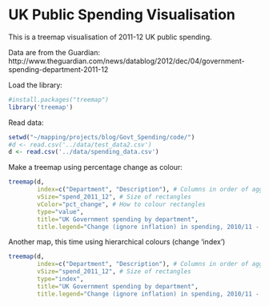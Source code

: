 UK Public Spending Visualisation
========================================================

This is a treemap visualisation of 2011-12 UK public spending.

Data are from the Guardian: http://www.theguardian.com/news/datablog/2012/dec/04/government-spending-department-2011-12

Load the library:

```r
#install.packages("treemap")
library('treemap')
```

Read data:

```r
setwd("~/mapping/projects/blog/Govt_Spending/code/")
#d <- read.csv('../data/test_data2.csv')
d <- read.csv('../data/spending_data.csv')
```

Make a treemap using percentage change as colour:

```r
treemap(d,
        index=c("Department", "Description"), # Columns in order of aggregation
        vSize="spend_2011_12", # Size of rectangles
        vColor="pct_change", # How to colour rectangles
        type="value",
        title="UK Government spending by department",
        title.legend="Change (ignore inflation) in spending, 2010/11 - 2011/12")
```

Another map, this time using hierarchical colours (change 'index')

```r
treemap(d,
        index=c("Department", "Description"), # Columns in order of aggregation
        vSize="spend_2011_12", # Size of rectangles
        type="index",
        title="UK Government spending by department",
        title.legend="Change (ignore inflation) in spending, 2010/11 - 2011/12")
```



